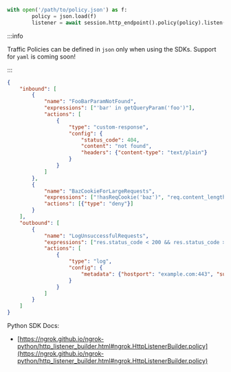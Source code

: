```python
with open('/path/to/policy.json') as f:
		policy = json.load(f)
		listener = await session.http_endpoint().policy(policy).listen()
```

:::info

Traffic Policies can be defined in `json` only when using the SDKs.
Support for `yaml` is coming soon!

:::

```json title="policy.json"
{
	"inbound": [
		{
			"name": "FooBarParamNotFound",
			"expressions": ["'bar' in getQueryParam('foo')"],
			"actions": [
				{
					"type": "custom-response",
					"config": {
						"status_code": 404,
						"content": "not found",
						"headers": {"content-type": "text/plain"}
					}
				}
			]
		},
		{
			"name": "BazCookieForLargeRequests",
			"expressions": ["!hasReqCookie('baz')", "req.content_length > 5000"],
			"actions": [{"type": "deny"}]
		}
	],
	"outbound": [
		{
			"name": "LogUnsuccessfulRequests",
			"expressions": ["res.status_code < 200 && res.status_code >= 300"],
			"actions": [
				{
					"type": "log",
					"config": {
						"metadata": {"hostport": "example.com:443", "success": false}
					}
				}
			]
		}
	]
}
```

Python SDK Docs:

- [https://ngrok.github.io/ngrok-python/http_listener_builder.html#ngrok.HttpListenerBuilder.policy](https://ngrok.github.io/ngrok-python/http_listener_builder.html#ngrok.HttpListenerBuilder.policy)
